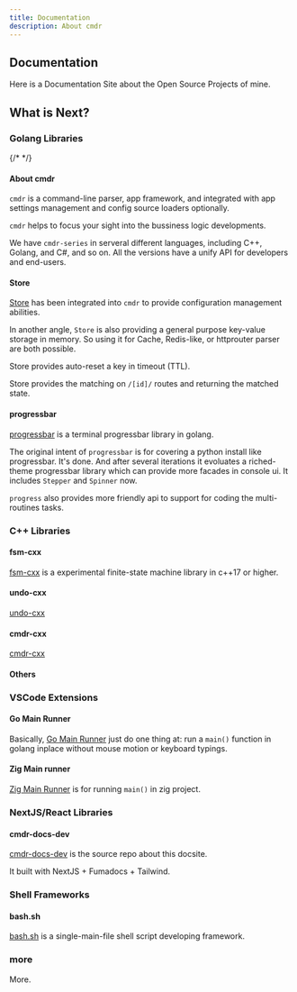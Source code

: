 ```yaml
---
title: Documentation
description: About cmdr
---
```


## Documentation

Here is a Documentation Site about the Open Source Projects of mine.

## What is Next?

### Golang Libraries

<Cards>
  <Card title="Cmdr(-go) v2 Documentation" href="./cmdr.v2/" />
  {/* <Card title="Cmdr(-go) v1 Documentation" href="./cmdr.v1/" /> */}
  <Card title="Store Manual (Go)" href="./store/" />
</Cards>

#### About cmdr

`cmdr` is a command-line parser, app framework, and integrated with app settings management and config source loaders optionally.

`cmdr` helps to focus your sight into the bussiness logic developments.

We have `cmdr-series` in serveral different languages, including C++, Golang, and C#, and so on. All the versions have a unify API for developers and end-users.

#### Store

[Store](https://github.com/hedzr/store) has been integrated into `cmdr` to provide configuration management abilities.

In another angle, `Store` is also providing a general purpose key-value storage in memory. So using it for Cache, Redis-like, or httprouter parser are both possible.

Store provides auto-reset a key in timeout (TTL).

Store provides the matching on `/[id]/` routes and returning the matched state.

#### progressbar

[progressbar](https://github.com/hedzr/progressbar) is a terminal progressbar library in golang.

The original intent of `progressbar` is for covering a python install like progressbar. It's done. And after several iterations it evoluates a riched-theme progressbar library which can provide more facades in console ui. It includes `Stepper` and `Spinner` now.

`progress` also provides more friendly api to support for coding the multi-routines tasks.

### C++ Libraries

#### fsm-cxx

[fsm-cxx](https://github.com/hedzr/fsm-cxx) is a experimental finite-state machine library in c++17 or higher.

#### undo-cxx

[undo-cxx](https://github.com/hedzr/undo-cxx)

#### cmdr-cxx

[cmdr-cxx](https://github.com/hedzr/cmdr-cxx)

#### Others

### VSCode Extensions

#### Go Main Runner

Basically, [Go Main Runner](https://github.com/hedzr/vscode-ext-go-main-runner) just do one thing at: run a `main()` function in golang inplace without mouse motion or keyboard typings.

#### Zig Main runner

[Zig Main Runner](https://github.com/hedzr/vscode-ext-zig-main-runner) is for running `main()` in zig project.

### NextJS/React Libraries

#### cmdr-docs-dev

[cmdr-docs-dev](https://github.com/hedzr/cmdr-docs-dev) is the source repo about this docsite.

It built with NextJS + Fumadocs + Tailwind.

### Shell Frameworks

#### bash.sh

[bash.sh](https://github.com/hedzr/bash.sh) is a single-main-file shell script developing framework.

### more

More.
